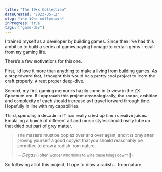 ```yaml
---
title: "The 19xx Collection"
dateCreated: "2023-05-12"
slug: "the-19xx-collection"
inProgress: true
tags: ["game-dev"]
---
```


I trained myself as a developer by building games. Since then I've had this ambition to build a series of games paying homage to certain gems I recall from my gaming life.

There's a few motivations for this one.

First, I'd love it more than anything to make a living from building games. As a step toward that, I thought this would be a pretty cool project to learn the craft properly. A reet proper deep-dive.

Second, my first gaming memories hazily come in to view in the ZX Spectrum era. If I approach this project chronologically, the scope, ambition and complexity of each should increase as I travel forward through time. Hopefully in line with my capabilities.

Third, spending a decade in IT has really dried up them creative juices. Emulating a bunch of different art and music styles should really lube up that dried out part of grey matter.

> The masters must be copied over and over again, and it is only after proving yourself a good copyist that you should reasonably be permitted to draw a radish from nature.
> 
> -- <cite>Degas</cite> <small>(I often wonder who thinks to write these things down? 🧐)</small>

So following all of this project, I hope to draw a radish... from nature.

